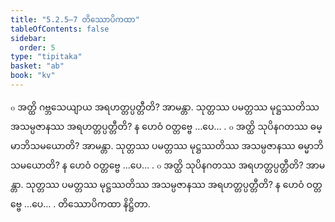 ```yaml
---
title: "5.2.5–7 တိဿောပိကထာ"
tableOfContents: false
sidebar:
  order: 5
type: "tipitaka"
basket: "ab"
book: "kv"
---
```



<DynamicBreadcrumb />

<Division number="898" book="kv" e="ch" v="32" p="445">

<Paragraph number="2753" book="kv">
๐ အတ္ထိ ဂဗ္ဘသေယျာယ အရဟတ္တပ္ပတ္တီတိ? အာမန္တာ. သုတ္တဿ ပမတ္တဿ မုဋ္ဌဿတိဿ အသမ္ပဇာနဿ အရဟတ္တပ္ပတ္တီတိ? န ဟေဝံ ဝတ္တဗ္ဗေ …ပေ… .
</Paragraph>

</Division>
<Division number="899" book="kv" e="ch" v="32" p="445">

<Paragraph number="2754" book="kv">
๐ အတ္ထိ သုပိနဂတဿ ဓမ္မာဘိသမယောတိ? အာမန္တာ. သုတ္တဿ ပမတ္တဿ မုဋ္ဌဿတိဿ အသမ္ပဇာနဿ ဓမ္မာဘိသမယောတိ? န ဟေဝံ ဝတ္တဗ္ဗေ …ပေ… .
</Paragraph>

</Division>
<Division number="900" book="kv" e="ch" v="32" p="445">

<Paragraph number="2755" book="kv">
๐ အတ္ထိ သုပိနဂတဿ အရဟတ္တပ္ပတ္တီတိ? အာမန္တာ. သုတ္တဿ ပမတ္တဿ မုဋ္ဌဿတိဿ အသမ္ပဇာနဿ အရဟတ္တပ္ပတ္တီတိ? န ဟေဝံ ဝတ္တဗ္ဗေ …ပေ… .

</Paragraph>
</Division>

<Paragraph number="2756" type="center" book="kv">
တိဿောပိကထာ နိဋ္ဌိတာ.
</Paragraph>